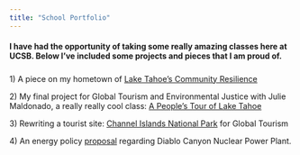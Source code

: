 ```yaml
---
title: "School Portfolio"
---
```


#### I have had the opportunity of taking some really amazing classes here at UCSB. Below I've included some projects and pieces that I am proud of.

##### 

1\) A piece on my hometown of [Lake Tahoe's Community Resilience](https://docs.google.com/document/d/10NFrAOLGazsg9yZgePRdU9STssbWZbVDvZWYpF_tV_Q/edit?usp=sharing)

2\) My final project for Global Tourism and Environmental Justice with Julie Maldonado, a really really cool class: [A People's Tour of Lake Tahoe](https://docs.google.com/document/d/1ErjgiDsPGBZ-2t2b0ERKY2sPHuoM7N_53d-wiUsxno8/edit?usp=sharing)

3\) Rewriting a tourist site: [Channel Islands National Park](https://docs.google.com/document/d/1ItljwZT_8e2JQKGyjZY2lM5QS8zN7Kvs9yWFj3kA_iQ/edit?usp=sharing) for Global Tourism

4\) An energy policy [proposal](https://docs.google.com/document/d/1QEvA_243rBTi8wYdCK66iKzfE0saOx7CRZ2QXkA6fN4/edit?usp=sharing) regarding Diablo Canyon Nuclear Power Plant.
